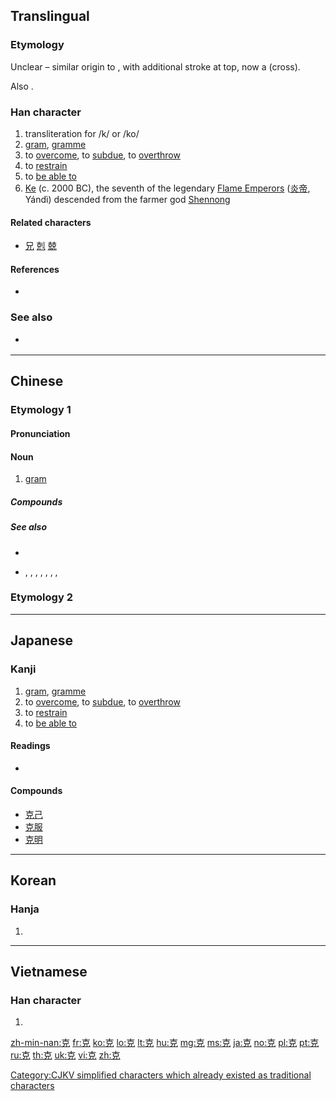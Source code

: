 {{also|剋}}
==Translingual==

===Etymology===
Unclear – similar origin to {{l|mul|兄}}, with additional stroke at top, now a {{l|mul|十}} (cross).

Also {{Han simp|剋}}.

===Han character===
{{Han char|rn=10|rad=儿|as=05|sn=7|four=40216|canj=JRHU|ids=⿱古儿,⿱十兄,⿳十口儿}}

# transliteration for /k/ or /ko/
# [[gram]], [[gramme]]
# to [[overcome]], to [[subdue]], to [[overthrow]]
# to [[restrain]]
# to [[be able to]]
# [[Ke]] (c. 2000 BC), the seventh of the legendary [[w:Yan Emperor|Flame Emperors]] ([[炎帝]], Yándì) descended from the farmer god [[Shennong]]

====Related characters====
* [[兄]] [[剋]] [[兢]]

====References====
* {{Han ref|kx=0124.150|dkj=01355|dj=0263.040|hdz=10269.040|uh=514B|ud=20811|bh=A74A|bd=42826}}

===See also===
* {{sense|gram}} {{l|mul|公斤}}

----

==Chinese==
===Etymology 1===
{{zh-forms}}

====Pronunciation====
{{zh-pron
|m=kè
|c=hak1,haak1
|h=pfs=khiet
|md=
|mn=khek
|mc=y
|oc=y
|ma=y
|cat=n,v,pn
}}

====Noun====
{{zh-noun}}

# [[gram]]

=====Compounds=====
{{zh-der|克當量|克敵制勝|克分子|克服|克復|克格勃|克己|克己奉公|克減|克扣|克拉|克朗|克里姆林宮|克隆|克羅地亞|克勤克儉|克食|克式量|克絲鉗子|克抑|克原子|克制|夸克|巧克力|薩克斯管|速克達|不克|以少克眾|以柔克剛|以眾克寡|伊拉克|伊拉克共和國|伊爾庫次克|休克|伯克|伯克來|伯克制度|何以克當|佛克納|佩脫拉克|傑克|傑克倫敦|傑克遜|克什克騰|克來汀症|克倫威爾|克儉克勤|克利夫蘭|克勒特|克卜勒|克卜勒定律|克定|克家|克家子|克寧|克己主義|克己復禮|克希荷夫|克希荷夫定律|克捷|克敦孝行|克敵|克日|克明|克柔|克汗|克盡厥職|克盡己職|克紹箕裘|克繩祖武|克羅德|克耳文|克萊斯勒|克諧|克讓|克里米亞半島|克里米亞戰爭|克里蒙梭|克隆斯臺|克難|克難運動|克雷因|克順克卑|克魯倫河|公克|剛克|劉克莊|力克|勒克司|包利克萊荳斯|博克達山|反坦克炮|吉爾庫克|呼圖克圖|哈薩克共和國|哈薩克文|哈薩克族|哈薩克語|哥薩克|噶大克|坦克|坦克兵|坦克車|培特曼赫魯威克|培里克里斯|塔吉克共和國 |塔吉克族|壓克力|多米尼克|夾克|奧克拉荷馬州|奧克蘭|奧林匹克|奧林匹克委員會|奧林匹克運動會|威克島|孟什維克|安克拉治|宋克|密克羅尼西亞|巴斯克人 |巴斯特納克 |巴洛克藝術|巴洛克風格|巴爾札克 |巴爾陶克 |巴貝克|布拉克|布洛克|布雷克|布雷克磨|布魯克斯|布魯克林|布魯克納|希區考克|康乃狄克州|龐克|龐克頭|龐巴瓦克|復禮克己|德佛亞克|德克薩斯州|德拉克洛瓦|德謨克利泰斯|德謨克拉西|快克|恰克圖|恰克圖條約|愛克斯光|戰無不克|拷克機|捷克|捷克共和國 |捷克暨斯洛伐克聯邦共和國|掊克|搭克露|撲克|撲克牌|撲克臉|攻克|攻無不克|敗血性休克|敦克爾克大撤退|斯坦貝克|斯洛伐克共和國 |斯芬克士|柏克|柏克曼溫度計|柏克萊|柔克|柔能克剛|查兌克|柯爾克孜族|格但斯克|歐佩克|歐克|毫克|氣克斗牛|沉漸剛克|沉潛剛克|沙克疫苗|法蘭克福|波洛克|洛克|洛克菲勒|派克|派克斯頓|溫克|烏克蘭|烏孜別克族|烏茲別克共和國|烏魯克穆河|無線麥克風|班克斯島|班克斯群島|盎格魯撒克遜人|福克蘭群島|立克次體|約克夏|約克夏豬|約翰˙克利斯多夫|維科揚斯克|羅夏克墨漬測驗|羅曼蒂克|聖克里斯多福|茄克|莫三比克|莫三比克人民共和國|莫曼斯克|薩克斯風|薩克管|薩克號|虎克|虎克定律|虎克黨|西尼克學派|說家克計|謙克|貝克勒|貝理克|達克龍|鄂溫克族|鄂霍次克海|鄭克塽|金馬克|錫克教|阿克蘇|雅庫次克|雷克坦跑道|雷克雅維克|雷馬克|靡不有初，鮮克有終|頂夸克|馬克|馬克吐溫|馬克斯|馬克斯主義|馬克杯|馬斯垂克條約|馬賽克|魁北克|麥克羅尼西亞人|麥克阿瑟|麥克風|黑克索斯|齊克果}}

=====See also=====
* {{zh-l|公斤}}
* {{zh-l|擔|dàn}}, {{zh-l|斤}}, {{zh-l|兩}}, {{zh-l|錢}}, {{zh-l|分}}, {{zh-l|金衡兩}}, {{zh-l|金衡錢}}, {{zh-l|金衡分}}

===Etymology 2===
{{zh-see|剋}}
----

==Japanese==

===Kanji===
{{ja-kanji|grade=c|rs=儿05}}

# [[gram]], [[gramme]]
# to [[overcome]], to [[subdue]], to [[overthrow]]
# to [[restrain]]
# to [[be able to]]

====Readings====
* {{ja-readings|goon=[[こく]] (koku)|kanon=[[こく]] (koku)|kun=[[かつ]] (katsu), [[よい]] (yoi), [[よく]] (yoku)}}

====Compounds====
* [[克己]]
* [[克服]]
* [[克明]]

----

==Korean==

===Hanja===
{{ko-hanja|hangeul=[[극]]|rv=geuk|mr=kŭk}}

# {{defn|lang=ko|sort=儿05}}

----

==Vietnamese==

===Han character===
{{vi-hantu|[[khắc]]|rs=儿05}}

# {{defn|lang=vi|sort=儿05}}

[[Category:CJKV simplified characters which already existed as traditional characters]]

[[zh-min-nan:克]]
[[fr:克]]
[[ko:克]]
[[lo:克]]
[[lt:克]]
[[hu:克]]
[[mg:克]]
[[ms:克]]
[[ja:克]]
[[no:克]]
[[pl:克]]
[[pt:克]]
[[ru:克]]
[[th:克]]
[[uk:克]]
[[vi:克]]
[[zh:克]]